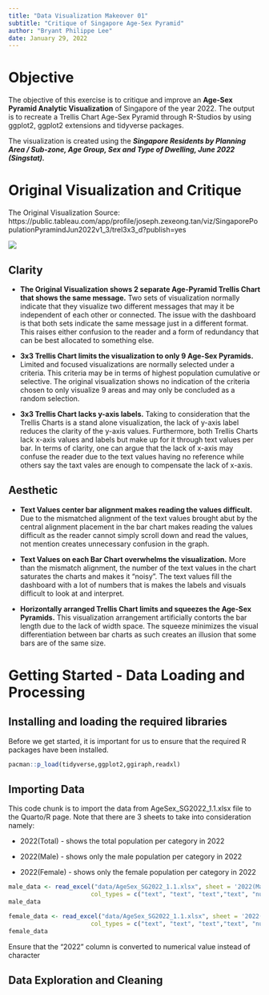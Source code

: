 ```yaml
---
title: "Data Visualization Makeover 01"
subtitle: "Critique of Singapore Age-Sex Pyramid"
author: "Bryant Philippe Lee"
date: January 29, 2022
---
```


# Objective

The objective of this exercise is to critique and improve an **Age-Sex Pyramid Analytic Visualization** of Singapore of the year 2022. The output is to recreate a Trellis Chart Age-Sex Pyramid through R-Studios by using ggplot2, ggplot2 extensions and tidyverse packages.

The visualization is created using the ***Singapore Residents by Planning Area / Sub-zone, Age Group, Sex and Type of Dwelling, June 2022 (Singstat).***

# Original Visualization and Critique

The Original Visualization Source: https://public.tableau.com/app/profile/joseph.zexeong.tan/viz/SingaporePopulationPyramindJun2022v1_3/trel3x3_d?publish=yes

![](images/image-2072046901.png)

## Clarity

-   **The Original Visualization shows 2 separate Age-Pyramid Trellis Chart that shows the same message.** Two sets of visualization normally indicate that they visualize two different messages that may it be independent of each other or connected. The issue with the dashboard is that both sets indicate the same message just in a different format. This raises either confusion to the reader and a form of redundancy that can be best allocated to something else.

-   **3x3 Trellis Chart limits the visualization to only 9 Age-Sex Pyramids.** Limited and focused visualizations are normally selected under a criteria. This criteria may be in terms of highest population cumulative or selective. The original visualization shows no indication of the criteria chosen to only visualize 9 areas and may only be concluded as a random selection.

-   **3x3 Trellis Chart lacks y-axis labels.** Taking to consideration that the Trellis Charts is a stand alone visualization, the lack of y-axis label reduces the clarity of the y-axis values. Furthermore, both Trellis Charts lack x-axis values and labels but make up for it through text values per bar. In terms of clarity, one can argue that the lack of x-axis may confuse the reader due to the text values having no reference while others say the taxt vales are enough to compensate the lack of x-axis.

## Aesthetic

-   **Text Values center bar alignment makes reading the values difficult.** Due to the mismatched alignment of the text values brought abut by the central alignment placement in the bar chart makes reading the values difficult as the reader cannot simply scroll down and read the values, not mention creates unnecessary confusion in the graph.

-   **Text Values on each Bar Chart overwhelms the visualization.** More than the mismatch alignment, the number of the text values in the chart saturates the charts and makes it "noisy". The text values fill the dashboard with a lot of numbers that is makes the labels and visuals difficult to look at and interpret.

-   **Horizontally arranged Trellis Chart limits and squeezes the Age-Sex Pyramids.** This visualization arrangement artificially contorts the bar length due to the lack of width space. The squeeze minimizes the visual differentiation between bar charts as such creates an illusion that some bars are of the same size.

# Getting Started - Data Loading and Processing

## Installing and loading the required libraries

Before we get started, it is important for us to ensure that the required R packages have been installed.

```r
pacman::p_load(tidyverse,ggplot2,ggiraph,readxl)
```

## Importing Data

This code chunk is to import the data from AgeSex_SG2022_1.1.xlsx file to the Quarto/R page. Note that there are 3 sheets to take into consideration namely:

-   2022(Total) - shows the total population per category in 2022

-   2022(Male) - shows only the male population per category in 2022

-   2022(Female) - shows only the female population per category in 2022

```r
male_data <- read_excel("data/AgeSex_SG2022_1.1.xlsx", sheet = '2022(Male)', 
                       col_types = c("text", "text", "text","text", "numeric"))
male_data
```

```r
female_data <- read_excel("data/AgeSex_SG2022_1.1.xlsx", sheet = '2022(Female)', 
                       col_types = c("text", "text", "text","text", "numeric"))
female_data
```

::: callout-note
Ensure that the "2022" column is converted to numerical value instead of character
:::

## Data Exploration and Cleaning 
